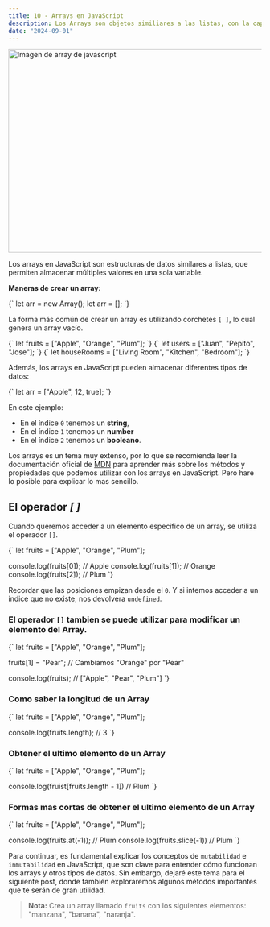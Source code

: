 ```yaml
---
title: 10 - Arrays en JavaScript
description: Los Arrays son objetos similiares a las listas, con la capacidad de almacenar múltiples valores en una sola variable.
date: "2024-09-01"
---
```


<Image
  src="/post-10/array.jpg"
  width="618"
  height="404"
  alt="Imagen de array de javascript"
/>

Los arrays en JavaScript son estructuras de datos similares a listas, que permiten almacenar múltiples valores en una sola variable.


**Maneras de crear un array:**

<CodeBlock language="javascript">
{` let arr = new Array();
 let arr = []; `}
</CodeBlock>

La forma más común de crear un array es utilizando corchetes `[ ]`, lo cual genera un array vacío.

<CodeBlock language="javascript">
{` let fruits = ["Apple", "Orange", "Plum"]; `}
</CodeBlock>

<CodeBlock language="javascript">
{` let users = ["Juan", "Pepito", "Jose"]; `}
</CodeBlock>

<CodeBlock language="javascript">
{` let houseRooms = ["Living Room", "Kitchen", "Bedroom"]; `}
</CodeBlock>

Además, los arrays en JavaScript pueden almacenar diferentes tipos de datos:

<CodeBlock language="javascript">
{` let arr = ["Apple", 12, true];
`}
</CodeBlock>

En este ejemplo:

- En el índice `0` tenemos un **string**,
- En el índice `1` tenemos un **number** 
- En el índice `2` tenemos un **booleano**.


Los arrays es un tema muy extenso, por lo que se recomienda leer la documentación oficial de [MDN](https://developer.mozilla.org/es/docs/Web/JavaScript/Reference/Global_Objects/Array) para aprender más sobre los métodos y propiedades que podemos utilizar con los arrays en JavaScript. Pero hare lo posible para explicar lo mas sencillo.

## El operador *[ ]*

Cuando queremos acceder a un elemento especifico de un array, se utiliza el operador `[]`. 

<CodeBlock language="javascript">
{` let fruits = ["Apple", "Orange", "Plum"];

 console.log(fruits[0]); // Apple
 console.log(fruits[1]); // Orange
 console.log(fruits[2]); // Plum
`}
</CodeBlock>

Recordar que las posiciones empizan desde el `0`. Y si intemos acceder a un indice que no existe, nos devolvera `undefined`.

### El operador `[]` tambien se puede utilizar para modificar un elemento del Array.

<CodeBlock language="javascript">
{` let fruits = ["Apple", "Orange", "Plum"];

 fruits[1] = "Pear"; // Cambiamos "Orange" por "Pear"

 console.log(fruits); // ["Apple", "Pear", "Plum"]
`}
</CodeBlock>

### Como saber la longitud de un Array

<CodeBlock language="javascript">
{` let fruits = ["Apple", "Orange", "Plum"];

 console.log(fruits.length); // 3
`}
</CodeBlock>

### Obtener el ultimo elemento de un Array  


<CodeBlock language="javascript">
{` let fruits = ["Apple", "Orange", "Plum"];

 console.log(fruist[fruits.length - 1]) // Plum
`}
</CodeBlock>

### Formas mas cortas de obtener el ultimo elemento de un Array

<CodeBlock language="javascript">
{` let fruits = ["Apple", "Orange", "Plum"];

 console.log(fruits.at(-1)); // Plum
 console.log(fruits.slice(-1)) // Plum
`}
</CodeBlock>

Para continuar, es fundamental explicar los conceptos de `mutabilidad` e `inmutabilidad` en JavaScript, que son clave para entender cómo funcionan los arrays y otros tipos de datos. Sin embargo, dejaré este tema para el siguiente post, donde también exploraremos algunos métodos importantes que te serán de gran utilidad.

> **Nota:**  Crea un array llamado `fruits` con los siguientes elementos: "manzana", "banana", "naranja".